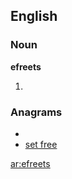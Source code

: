 ==English==

===Noun===
'''efreets'''

# {{plural of|[[efreet]]}}

===Anagrams===
* {{alphagram|eeefrst}}
* [[set free#English|set free]]


[[ar:efreets]]
